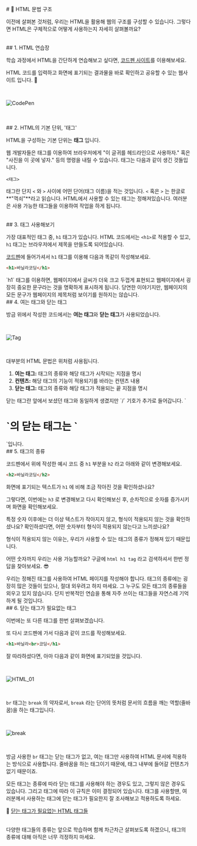 
<br/>
# 📗 HTML 문법 구조

이전에 살펴본 것처럼, 우리는 HTML을 활용해 웹의 구조를 구성할 수 있습니다. 그렇다면 HTML은 구체적으로 어떻게 사용하는지 자세히 살펴볼까요?

<br/>
## 1. HTML 연습장

학습 과정에서 HTML을 간단하게 연습해보고 싶다면, [코드펜 사이트](https://codepen.io/pen/)를 이용해보세요.

HTML 코드를 입력하고 화면에 표기되는 결과물을 바로 확인하고 공유할 수 있는 웹사이트 입니다. 🙂

<br/>

![CodePen](/images/posts/html-intro/codepen.png)

<br/>

<br/>
## 2. HTML의 기본 단위, '태그'

HTML을 구성하는 기본 단위는 **태그** 입니다.

웹 개발자들은 태그를 이용하여 브라우저에게 "이 글귀를 헤드라인으로 사용하자." 혹은 "사진을 이 곳에 넣자." 등의 명령을 내릴 수 있습니다. 태그는 다음과 같이 생긴 것들입니다.

```markup
<태그>
```

태그란 단지 `<` 와 `>` 사이에 어떤 단어(태그 이름)을 적는 것입니다. `<` 혹은 `>` 는 한글로 **"꺽쇠"**라고 읽습니다. HTML에서 사용할 수 있는 태그는 정해져있습니다. 여러분은 사용 가능한 태그들을 이용하여 작업을 하게 됩니다.

<br/>
## 3. 태그 사용해보기

가장 대표적인 태그 중, `h1` 태그가 있습니다. HTML 코드에서는 `<h1>`로 적용할 수 있고, `h1` 태그는 브라우저에서 제목을 만들도록 되어있습니다.

[코드펜](https://codepen.io/pen/)에 들어가셔서 `h1` 태그를 이용해 다음과 똑같이 작성해보세요.

```html
<h1>바닐라코딩</h1>
```

<Callout emoji="📌">
  `h1` 태그를 이용하면, 웹페이지에서 글씨가 더욱 크고 두껍게 표현되고 웹페이지에서 굉장히 중요한 문구라는 것을 명확하게 표시하게 됩니다. 당연한  이야기지만, 웹페이지의 모든 문구가 웹페이지의 제목처럼 보이기를 원하지는 않습니다.
</Callout>

<br/>
## 4. 여는 태그와 닫는 태그

방금 위에서 작성한 코드에서는 **여는 태그**와 **닫는 태그**가 사용되었습니다.

<br/>

![Tag](/images/posts/html-intro/tag.png)

<br/>

대부분의 HTML 문법은 위처럼 사용됩니다.

1. **여는 태그:** 태그의 종류와 해당 태그가 시작되는 지점을 명시
2. **컨텐츠:** 해당 태그의 기능이 적용되기를 바라는 컨텐츠 내용
3. **닫는 태그:** 태그의 종류와 해당 태그가 적용되는 끝 지점을 명시

<Callout emoji="📌">
  닫는 태그란 앞에서 보셨던 태그와 동일하게 생겼지만 `/` 기호가 추가로 들어갑니다. `<h1>`의 닫는 태그는 `</h1>`입니다.
</Callout>

<br/>
## 5. 태그의 종류

코드펜에서 위에 작성한 예시 코드 중 `h1` 부분을 `h2` 라고 아래와 같이 변경해보세요.

```html
<h2>바닐라코딩</h2>
```

화면에 표기되는 텍스트가 `h1` 에 비해 조금 작아진 것을 확인하셨나요?

그렇다면, 이번에는 `h3` 로 변경해보고 다시 확인해보신 후, 순차적으로 숫자를 증가시키며 화면을 확인해보세요.

특정 숫자 이후에는 더 이상 텍스트가 작아지지 않고, 형식이 적용되지 않는 것을 확인하셨나요? 확인하셨다면, 어떤 숫자부터 형식이 적용되지 않는다고 느끼셨나요?

형식이 적용되지 않는 이유는, 우리가 사용할 수 있는 태그의 종류가 정해져 있기 때문입니다.

어떤 숫자까지 우리는 사용 가능할까요? 구글에 `html h1 tag` 라고 검색하셔서 한번 정답을 찾아보세요. 😎

<Callout emoji="📌">
  우리는 정해진 태그를 사용하여 HTML 페이지를 작성해야 합니다. 태그의 종류에는 굉장히 많은 것들이 있으나, 절대 외우려고 하지 마세요. 그 누구도 모든 태그의 종류들을 외우고 있지 않습니다. 단지 반복적인 연습을 통해 자주 쓰이는 태그들을 자연스레 기억하게 될 것입니다.
</Callout>

<br/>
## 6. 닫는 태그가 필요없는 태그

이번에는 또 다른 태그를 한번 살펴보겠습니다.

또 다시 코드펜에 가서 다음과 같이 코드를 작성해보세요.

```html
<h1>바닐라<br>코딩</h1>
```

잘 따라하셨다면, 아마 다음과 같이 화면에 표기되었을 것입니다.

<br/>

![HTML_01](/images/posts/html-intro/html_01.png)

<br/>

`br` 태그는 `break` 의 약자로서, `break` 라는 단어의 뜻처럼 문서의 흐름을 깨는 역할(줄바꿈)을 하는 태그입니다.

<br/>

![break](/images/posts/html-intro/break.png)

<br/>

방금 사용한 `br` 태그는 닫는 태그가 없고, 여는 태그만 사용하여 HTML 문서에 적용하는 방식으로 사용합니다. 줄바꿈을 하는 태그이기 때문에, 태그 내부에 들어갈 컨텐츠가 없기 때문이죠.

모든 태그는 종류에 따라 닫는 태그를 사용해야 하는 경우도 있고, 그렇지 않은 경우도 있습니다. 그리고 태그에 따라 이 규칙은 이미 결정되어 있습니다. 태그를 사용할땐, 여러분께서 사용하는 태그에 닫는 태그가 필요한지 잘 조사해보고 적용하도록 하세요.

📌 [닫는 태그가 필요없는 HTML 태그들](https://developer.mozilla.org/ko/docs/Glossary/Void\_element)

<br/>

<Callout emoji="📌">
  다양한 태그들의 종류는 앞으로 학습하며 함께 차근차근 살펴보도록 하겠으니, 태그의 종류에 대해 아직은 너무 걱정하지 마세요.
</Callout>

<br/>
<br/>
<br/>
<Giscus
  repo="crwdu/lms-contents-js101"
  repoId="R_kgDOL2ikqQ"
  category="Q&A"
  categoryId="DIC_kwDOL2ikqc4CgSAu"
  mapping="pathname"
  reactionsEnabled="1"
  strict="1"
  emitMetadata="0"
  inputPosition="top"
  theme="preferred_color_scheme"
  lang="ko"
  loading="lazy"
/>